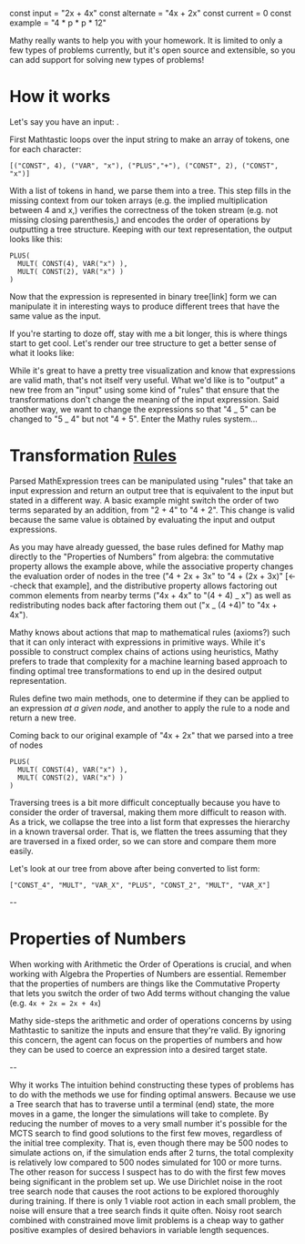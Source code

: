 const input = "2x + 4x"
const alternate = "4x + 2x"
const current = 0
const example = "4 * p * p * 12"

Mathy really wants to help you with your homework. It is limited to only a few types of problems currently, but it's open source and
extensible, so you can add support for solving new types of problems!

<!-- Mathtastic is a Computer Algebra System and Machine Learning environment for building Reinforcement Learning agents that can manipulate math and show their work step-by-step. The stated goal is to make an open source math tutoring suite that is available to every human that has access to a computer. Today I want to tell you about the first step along the path to that lofty goal: simplifying polynomial expressions. -->

# How it works

<MathText input="23f + (5f + 5d)" />
<MathTree input="23f + (5f + 5d)" />
<MathText input="(23f + 5f) + 5d" />
<MathTree input="(23f + 5f) + 5d" />
<MathText input="2y^3 + 5f + 3f" />
<MathTree input="2y^3 + 5f + 3f" />
<MathText input="9 * (23f + 5f + 5d)" />
<MathTree input="9 * (23f + 5f + 5d)" />
<MathText input="(23f + 5f + 5d) * 9" />
<MathTree input="(23f + 5f + 5d) * 9" />

Let's say you have an input: <MathText input={example}/>.

First Mathtastic loops over the input string to make an array of tokens, one for each character:

```
[("CONST", 4), ("VAR", "x"), ("PLUS","+"), ("CONST", 2), ("CONST", "x")]
```

With a list of tokens in hand, we parse them into a tree. This step fills in the missing context from our token arrays (e.g. the implied multiplication between 4 and x,) verifies the correctness of the token stream (e.g. not missing closing parenthesis,) and encodes the order of operations by outputting a tree structure. Keeping with our text representation, the output looks like this:

```
PLUS(
  MULT( CONST(4), VAR("x") ),
  MULT( CONST(2), VAR("x") )
)
```

Now that the expression is represented in binary tree[link] form we can manipulate it in interesting ways to produce different trees that have the same value as the input.

If you're starting to doze off, stay with me a bit longer, this is where things start to get cool. Let's render our tree structure to get a better sense of what it looks like:

While it's great to have a pretty tree visualization and know that expressions are valid math, that's not itself very useful. What we'd like is to "output" a new tree from an "input" using some kind of "rules" that ensure that the transformations don't change the meaning of the input expression. Said another way, we want to change the expressions so that "4 _ 5" can be changed to "5 _ 4" but not "4 + 5". Enter the Mathy rules system...

# Transformation [Rules](https://mathy.ai)

Parsed MathExpression trees can be manipulated using "rules" that take an input expression and return an output tree that is equivalent to the input but stated in a different way. A basic example might switch the order of two terms separated by an addition, from "2 + 4" to "4 + 2". This change is valid because the same value is obtained by evaluating the input and output expressions.

As you may have already guessed, the base rules defined for Mathy map directly to the "Properties of Numbers" from algebra: the commutative property allows the example above, while the associative property changes the evaluation order of nodes in the tree ("4 + 2x + 3x" to "4 + (2x + 3x)" [<--check that example], and the distributive property allows factoring out common elements from nearby terms ("4x + 4x" to "(4 + 4) _ x") as well as redistributing nodes back after factoring them out ("x _ (4 +4)" to "4x + 4x").

Mathy knows about actions that map to mathematical rules (axioms?) such that it can only interact with expressions in primitive ways. While it's possible to construct complex chains of actions using heuristics, Mathy prefers to trade that complexity for a machine learning based approach to finding optimal tree transformations to end up in the desired output representation.

Rules define two main methods, one to determine if they can be applied to an expression _at a given node_, and another to apply the rule to a node and return a new tree.

Coming back to our original example of "4x + 2x" that we parsed into a tree of nodes

```
PLUS(
  MULT( CONST(4), VAR("x") ),
  MULT( CONST(2), VAR("x") )
)
```

Traversing trees is a bit more difficult conceptually because you have to consider the order of traversal, making them more difficult to reason with. As a trick, we collapse the tree into a list form that expresses the hierarchy in a known traversal order. That is, we flatten the trees assuming that they are traversed in a fixed order, so we can store and compare them more easily.

Let's look at our tree from above after being converted to list form:

```
["CONST_4", "MULT", "VAR_X", "PLUS", "CONST_2", "MULT", "VAR_X"]
```

--

# Properties of Numbers

When working with Arithmetic the Order of Operations is crucial, and when working with Algebra the Properties of Numbers are essential. Remember that the properties of numbers are things like the Commutative Property that lets you switch the order of two Add terms without changing the value (e.g. `4x + 2x = 2x + 4x`)

Mathy side-steps the arithmetic and order of operations concerns by using Mathtastic to sanitize the inputs and ensure that they're valid. By ignoring this concern, the agent can focus on the properties of numbers and how they can be used to coerce an expression into a desired target state.

--

Why it works
The intuition behind constructing these types of problems has to do with the methods we use for finding optimal answers. Because we use a Tree search that has to traverse until a terminal (end) state, the more moves in a game, the longer the simulations will take to complete. By reducing the number of moves to a very small number it's possible for the MCTS search to find good solutions to the first few moves, regardless of the initial tree complexity. That is, even though there may be 500 nodes to simulate actions on, if the simulation ends after 2 turns, the total complexity is relatively low compared to 500 nodes simulated for 100 or more turns. The other reason for success I suspect has to do with the first few moves being significant in the problem set up. We use Dirichlet noise in the root tree search node that causes the root actions to be explored thoroughly during training. If there is only 1 viable root action in each small problem, the noise will ensure that a tree search finds it quite often. Noisy root search combined with constrained move limit problems is a cheap way to gather positive examples of desired behaviors in variable length sequences.
